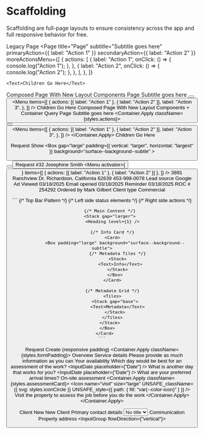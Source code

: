 
# Scaffolding

Scaffolding are full-page layouts to ensure consistency across the app and full
responsive behavior for free.

<Heading level={3}>Legacy Page</Heading>
<Canvas>
  <Page
    title="Page"
    subtitle="Subtitle goes here"
    primaryAction={{ label: "Action 1" }}
    secondaryAction={{ label: "Action 2" }}
    moreActionsMenu={[
      {
        actions: [
          {
            label: "Action 1",
            onClick: () => {
              console.log("Action 1");
            },
          },
          {
            label: "Action 2",
            onClick: () => {
              console.log("Action 2");
            },
          },
        ],
      },
    ]}
  >
    <Text>Children Go Here</Text>
  </Page>
</Canvas>

<Heading level={3}>Composed Page With New Layout Components</Heading>
<Canvas>
  <ContentBlock align="left" maxWidth="1285px">
    <Box padding="base">
      <Stack gap="larger">
        <SideKick contentMinWidth="40%" sideWidth="20ch" collapseBelow="1285px">
          <Stack>
            <Heading level={1}>Page</Heading>
            <Text size="large" variation="subdued">
              <Emphasis variation="bold">Subtitle goes here</Emphasis>
            </Text>
          </Stack>
          <Cluster justify="end" collapseBelow="1285px">
            <Button label="Action 1" />
            <Button label="Action 2" type="secondary" />
            <Menu
              items={[
                {
                  actions: [{ label: "Action 1" }, { label: "Action 2" }],
                  label: "Action 3",
                },
              ]}
            />
          </Cluster>
        </SideKick>
        <Text>Children Go Here</Text>
      </Stack>
    </Box>
  </ContentBlock>
</Canvas>
<Heading level={3}>
  Composed Page With New Layout Components + Container Query
</Heading>
<Canvas>
  <Container name="container-items">
    <Box padding="base">
      <ContentBlock align="left" maxWidth="1285px">
        <Stack gap="larger">
          <SideKick
            collapseBelow="1285px"
            contentMinWidth="30%"
            sideWidth="20ch"
          >
            <Stack>
              <Heading level={1}>Page</Heading>
              <Text size="large" variation="subdued">
                <Emphasis variation="bold">Subtitle goes here</Emphasis>
              </Text>
            </Stack>
            <Box>
              <Container.Apply className={styles.actions}>
                <Cluster justify="end">
                  <Button label="Action 1" />
                  <Button label="Action 2" type="secondary" />
                  <Menu
                    items={[
                      {
                        actions: [{ label: "Action 1" }, { label: "Action 2" }],
                        label: "Action 3",
                      },
                    ]}
                  />
                </Cluster>
              </Container.Apply>
            </Box>
          </SideKick>
          <Text>Children Go Here</Text>
        </Stack>
      </ContentBlock>
    </Box>
  </Container>
</Canvas>

<Heading level={3}>Request Show</Heading>
<Canvas>
  <Card accent="requestColor">
    <Box
      gap="large"
      padding={{ vertical: "larger", horizontal: "largest" }}
      background="surface--background--subtle"
    >
      <Cluster justify="space-between">
        <Cluster>
          <Icon name="request" />
          <StatusLabel label="Active" status="informative" />
        </Cluster>
        <Cluster>
          <Button ariaLabel="More" type="secondary" icon="more" />
          <Button
            ariaLabel="Primary Action"
            label="Primary Action"
            icon="quote"
          />
        </Cluster>
      </Cluster>
      <Heading level={1}>Request #32</Heading>
      <Card>
        <Box
          radius="base"
          padding="large"
          background="surface--background--subtle"
        >
          <Stack>
            <Cluster justify="space-between">
              <Cluster>
                <Heading level={4}>Josephine Smith</Heading>
                <StatusIndicator status="informative" />
              </Cluster>
              <Menu
                activator={
                  <Button
                    ariaLabel="More options"
                    icon="more"
                    type="tertiary"
                    variation="subtle"
                  />
                }
                items={[
                  { actions: [{ label: "Action 1" }, { label: "Action 2" }] },
                ]}
              />
            </Cluster>
            <Text>3891 Ranchview Dr. Richardson, California 62639</Text>
            <Tiles autoWidth>
              <Stack gap="smallest">
                <Text>453-998-0078</Text>
                <FormatEmail email="josephine.smith@gmail.com" />
              </Stack>
              <Stack gap="smallest">
                <Text variation="subdued">Lead source</Text>
                <Text>Google Ad</Text>
              </Stack>
            </Tiles>
          </Stack>
        </Box>
      </Card>
      <Tiles>
        <Stack gap="smaller">
          <Text variation="subdued">Viewed</Text>
          <Text>03/18/2025</Text>
        </Stack>
        <Stack gap="smaller">
          <Text variation="subdued">Email opened</Text>
          <Text>03/18/2025</Text>
        </Stack>
        <Stack gap="smaller">
          <Text variation="subdued">Reminder</Text>
          <Text>03/18/2025</Text>
        </Stack>
      </Tiles>
      <Tiles>
        <Stack gap="smaller">
          <Text variation="subdued">ROC #</Text>
          <Text>254292</Text>
        </Stack>
        <Stack gap="smaller">
          <Text variation="subdued">Ordered by</Text>
          <Text>Mark Gilbert</Text>
        </Stack>
        <Stack gap="smaller">
          <Text variation="subdued">Client type</Text>
          <Text>Commercial</Text>
        </Stack>
      </Tiles>
    </Box>
    <br />
  </Card>
</Canvas>

<Disclosure title="Skeleton Request Show template">
    ```
      <Card accent="color">
        <Box padding={{ vertical: "larger", horizontal: "largest" }} background="surface--background--subtle">
          {/* Top Bar Pattern */}
          <Cluster justify="space-between">
            <Cluster>
              {/* Left side status elements */}
            </Cluster>
            <Container>
              <Cluster>
                {/* Right side actions */}
              </Cluster>
            </Container>
          </Cluster>

          {/* Main Content */}
          <Stack gap="larger">
            <Heading level={1} />

            {/* Info Card */}
            <Card>
              <Box padding="large" background="surface--background--subtle">
                {/* Metadata Tiles */}
                <Stack>
                  <Text>Info</Text>
                </Stack>
              </Box>
            </Card>

            {/* Metadata Grid */}
            <Tiles>
              <Stack gap="base">
                <Text>Metadata</Text>
              </Stack>
            </Tiles>
          </Stack>
        </Box>
      </Card>
    ```

</Disclosure>

<Divider />

<Heading level={3}>Request Create (responsive padding)</Heading>
<Canvas>
  <Card>
    <Container name="form-container">
      <Container.Apply className={styles.formPadding}>
        <ResponsiveSwitcher threshold="40rem" gap="largest">
          <Stack gap="base">
            <Heading level={2}>Overview</Heading>
            <Heading level={3}>Service details</Heading>
            <Stack gap="smallest">
              <FormFieldLabel external htmlFor="service-details">
                Please provide as much information as you can
              </FormFieldLabel>
              <InputText id="service-details" multiline rows={4} />
            </Stack>
            <Stack gap="base">
              <Heading level={3}>Your availability</Heading>
              <Text variation="subdued">
                Which day would be best for an assessment of the work?
              </Text>
              <InputDate placeholder={"Date"} />
              <Text variation="subdued">
                What is another day that works for you?
              </Text>
              <InputDate placeholder={"Date"} />
              <Text variation="subdued">
                What are your preferred arrival times?
              </Text>
              <Stack gap="small">
                <Checkbox label="Any time" />
                <Checkbox label="Morning" />
                <Checkbox label="Afternoon" />
                <Checkbox label="Evening" />
              </Stack>
            </Stack>
          </Stack>
          <Stack>
            <Heading level={2}>On-site assessment</Heading>
            <Container name="assessment-container">
              <Container.Apply className={styles.assessmentCard}>
                <Box padding="extravagant">
                  <ContentBlock justify="center" andText>
                    <Stack gap="base" align="center">
                      <Icon
                        name="visit"
                        size="large"
                        UNSAFE_className={{ svg: styles.iconCircle }}
                        UNSAFE_style={{ path: { fill: "var(--color-icon)" } }}
                      />
                      <Text align="center">
                        Visit the property to assess the job before you do the
                        work
                      </Text>
                    </Stack>
                  </ContentBlock>
                </Box>
              </Container.Apply>
            </Container>
          </Stack>
        </ResponsiveSwitcher>
      </Container.Apply>
    </Container>
  </Card>
</Canvas>

<Heading level={3}>Client New</Heading>
<Canvas>
  <Card>
    <Box padding="large" gap="base">
      <Stack gap="large">
        <Heading level={2}>New Client</Heading>
        <Heading level={3}>Primary contact details</Heading>
      </Stack>
      <InputGroup flowDirection="vertical">
        <InputGroup flowDirection="horizontal">
          <Select placeholder="Title">
            <Option value="none">No title</Option>
            <Option value="mr">Mr.</Option>
            <Option value="mrs">Mrs.</Option>
            <Option value="ms">Ms.</Option>
            <Option value="dr">Dr.</Option>
          </Select>
          <InputText placeholder="First name" />
          <InputText placeholder="Last name" />
        </InputGroup>
        <InputGroup flowDirection="horizontal">
          <InputText placeholder="Company name" />
        </InputGroup>
      </InputGroup>
      <Checkbox label="Use company name as the primary name" />
      <Heading level={4}>Communication</Heading>
      <Stack gap="small">
        <InputPhoneNumber pattern="(***) ***-****" />
        <InputEmail placeholder="Email" />
      </Stack>
      <Divider />
      <Heading level={3}>Property address</Heading>
      <InputGroup flowDirection={"vertical"}>
        <InputText placeholder="Street 1" />
        <InputText placeholder="Street 2" />
        <InputGroup flowDirection="horizontal">
          <InputText placeholder="City" />
          <InputText placeholder="Province" />
        </InputGroup>
        <InputGroup flowDirection="horizontal">
          <InputText placeholder="Postal Code" />
          <InputText placeholder="Country" />
        </InputGroup>
      </InputGroup>
    </Box>
  </Card>
</Canvas>

